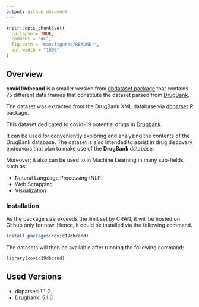```yaml
---
output: github_document
---
```


<!-- README.md is generated from README.Rmd. Please edit that file -->

```r
knitr::opts_chunk$set(
  collapse = TRUE,
  comment = "#>",
  fig.path = "man/figures/README-",
  out.width = "100%"
)
```
## Overview
**covid19dbcand** is a smaller version from [dbdataset package](https://github.com/Dainanahan/dbdataset) that contains 75 different data frames that constitute the dataset parsed from [DrugBank](https://www.drugbank.ca). 

The dataset was extracted from the DrugBank XML database via [dbparser](https://docs.ropensci.org/dbparser) R package.

This dataset dedicated to covid-19 potential drugs in [Drugbank](https://www.drugbank.ca/covid-19#drugs). 

It can be used for conveniently exploring and analyzing the contents of the DrugBank database. The dataset is also intended to assist in drug discovery endeavors that plan to make use of the **DrugBank** database.

Moreover; it also can be used to in Machine Learning in many sub-fields such as:

- Natural Language Processing (NLP)
- Web Scrapping
- Visualization

### Installation
As the package size exceeds the limit set by CRAN, it will be hosted on Github only for now. Hence, it could be installed via the following command.

```r
install.packages(covid19dbcand)
```

The datasets will then be available after running the following command:

```r
library(covid19dbcand)
```

## Used Versions
* dbparser: 1.1.2
* Drugbank: 5.1.6



